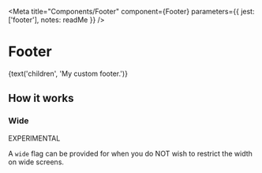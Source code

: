 
<Meta
  title="Components/Footer"
  component={Footer}
  parameters={{
    jest: ['footer'],
    notes: readMe
  }}
/>

# Footer

<Preview withToolbar>
  <Story name="Footer">
    <Footer
      className={text('className')}
      id={text('id')}
      wide={boolean('wide')}
    >
      {text('children', 'My custom footer.')}
    </Footer>
  </Story>
</Preview>

<Props of={Footer} />


## How it works

<Preview>
  <Story name="Standard">
    <Footer />
  </Story>
</Preview>


### Wide

EXPERIMENTAL

A `wide` flag can be provided for when you do NOT wish to restrict the width on wide screens.

<Preview>
  <Story name="Wide">
    <Footer
      wide
    />
  </Story>
</Preview>